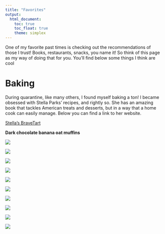 ```yaml
---
title: "Favorites"
output: 
  html_document:
    toc: true
    toc_float: true
    theme: simplex
---
```


One of my favorite past times is checking out the recommendations of those I trust! Books, restaurants, snacks, you name it! So think of this page as my way of doing that for you. You'll find below some things I think are cool

# Baking

During quarantine, like many others, I found myself baking a ton! I became obsessed with Stella Parks' recipes, and rightly so. She has an amazing book that tackles American treats and desserts, but in a way that a home cook can easily manage.  Below you can find a link to her website.

[Stella's BraveTart](http://bravetart.com)


**Dark chocolate banana oat muffins**

![](images/61220350579__C380DC7B-ACBB-4374-AFB1-5A89A88B301E 2.JPG)


![](images/61317741783__737E26E6-49D2-4064-88D4-8E1BAF88142B.JPG)


![](images/IMG_0221 2.HEIC)

![](images/IMG_3082.HEIC)


![](images/IMG_3224 2.HEIC)

![](images/IMG_3238 2.HEIC)


![](images/IMG_3285.HEIC)

![](images/IMG_3300.HEIC)

![](images/IMG_3359 2.HEIC)

![](images/IMG_3428.HEIC)


















